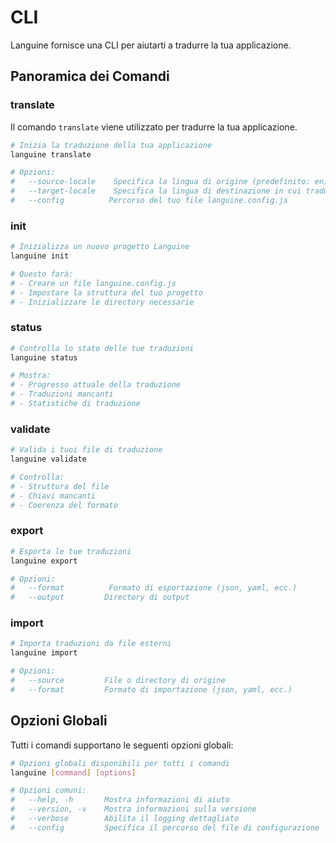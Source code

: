 # CLI

Languine fornisce una CLI per aiutarti a tradurre la tua applicazione.

## Panoramica dei Comandi

### translate

Il comando `translate` viene utilizzato per tradurre la tua applicazione.

```bash title="Terminal"
# Inizia la traduzione della tua applicazione
languine translate

# Opzioni:
#   --source-locale    Specifica la lingua di origine (predefinito: en)
#   --target-locale    Specifica la lingua di destinazione in cui tradurre
#   --config          Percorso del tuo file languine.config.js
```

### init

```bash title="Terminal"
# Inizializza un nuovo progetto Languine
languine init

# Questo farà:
# - Creare un file languine.config.js
# - Impostare la struttura del tuo progetto
# - Inizializzare le directory necessarie
```

### status

```bash title="Terminal"
# Controlla lo stato delle tue traduzioni
languine status

# Mostra:
# - Progresso attuale della traduzione
# - Traduzioni mancanti
# - Statistiche di traduzione
```

### validate

```bash title="Terminal"
# Valida i tuoi file di traduzione
languine validate

# Controlla:
# - Struttura del file
# - Chiavi mancanti
# - Coerenza del formato
```

### export

```bash title="Terminal"
# Esporta le tue traduzioni
languine export

# Opzioni:
#   --format          Formato di esportazione (json, yaml, ecc.)
#   --output         Directory di output
```

### import

```bash title="Terminal"
# Importa traduzioni da file esterni
languine import

# Opzioni:
#   --source         File o directory di origine
#   --format         Formato di importazione (json, yaml, ecc.)
```

## Opzioni Globali

Tutti i comandi supportano le seguenti opzioni globali:

```bash title="Terminal"
# Opzioni globali disponibili per tutti i comandi
languine [command] [options]

# Opzioni comuni:
#   --help, -h       Mostra informazioni di aiuto
#   --version, -v    Mostra informazioni sulla versione
#   --verbose        Abilita il logging dettagliato
#   --config         Specifica il percorso del file di configurazione
```

